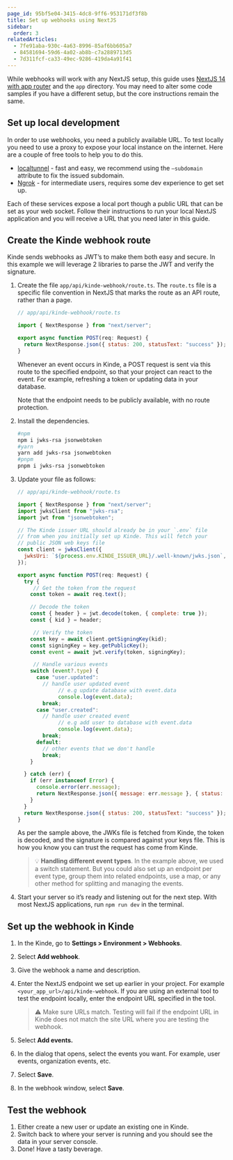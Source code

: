 ```yaml
---
page_id: 95bf5e04-3415-4dc8-9ff6-953171df3f8b
title: Set up webhooks using NextJS
sidebar:
  order: 3
relatedArticles:
  - 7fe91aba-930c-4a63-8996-85af6bb605a7
  - 84581694-59d6-4a02-ab8b-c7a2889713d5
  - 7d311fcf-ca33-49ec-9286-419da4a91f41
---
```


While webhooks will work with any NextJS setup, this guide uses [NextJS 14 with app router](/developer-tools/sdks/backend/nextjs-sdk/) and the `app` directory. You may need to alter some code samples if you have a different setup, but the core instructions remain the same.

## Set up local development

In order to use webhooks, you need a publicly available URL. To test locally you need to use a proxy to expose your local instance on the internet. Here are a couple of free tools to help you to do this.

- [localtunnel](https://theboroer.github.io/localtunnel-www/) - fast and easy, we recommend using the `—subdomain` attribute to fix the issued subdomain.
- [Ngrok](https://ngrok.com/) - for intermediate users, requires some dev experience to get set up.

Each of these services expose a local port though a public URL that can be set as your web socket. Follow their instructions to run your local NextJS application and you will receive a URL that you need later in this guide.

## Create the Kinde webhook route

Kinde sends webhooks as JWT’s to make them both easy and secure. In this example we will leverage 2 libraries to parse the JWT and verify the signature.

1. Create the file `app/api/kinde-webhook/route.ts`. The `route.ts` file is a specific file convention in NextJS that marks the route as an API route, rather than a page.

   ```jsx
   // app/api/kinde-webhook/route.ts

   import { NextResponse } from "next/server";

   export async function POST(req: Request) {
     return NextResponse.json({ status: 200, statusText: "success" });
   }
   ```

   Whenever an event occurs in Kinde, a POST request is sent via this route to the specified endpoint, so that your project can react to the event. For example, refreshing a token or updating data in your database.

   Note that the endpoint needs to be publicly available, with no route protection.

2. Install the dependencies.

   ```bash
   #npm
   npm i jwks-rsa jsonwebtoken
   #yarn
   yarn add jwks-rsa jsonwebtoken
   #pnpm
   pnpm i jwks-rsa jsonwebtoken
   ```

3. Update your file as follows:

   ```jsx
   // app/api/kinde-webhook/route.ts

   import { NextResponse } from "next/server";
   import jwksClient from "jwks-rsa";
   import jwt from "jsonwebtoken";

   // The Kinde issuer URL should already be in your `.env` file
   // from when you initially set up Kinde. This will fetch your
   // public JSON web keys file
   const client = jwksClient({
     jwksUri: `${process.env.KINDE_ISSUER_URL}/.well-known/jwks.json`,
   });

   export async function POST(req: Request) {
     try {
   		// Get the token from the request
       const token = await req.text();

       // Decode the token
       const { header } = jwt.decode(token, { complete: true });
       const { kid } = header;

   		// Verify the token
       const key = await client.getSigningKey(kid);
       const signingKey = key.getPublicKey();
       const event = await jwt.verify(token, signingKey);

   		// Handle various events
       switch (event?.type) {
         case "user.updated":
           // handle user updated event
   				// e.g update database with event.data
   				console.log(event.data);
           break;
         case "user.created":
           // handle user created event
   				// e.g add user to database with event.data
   				console.log(event.data);
           break;
         default:
           // other events that we don't handle
           break;
       }

     } catch (err) {
       if (err instanceof Error) {
         console.error(err.message);
         return NextResponse.json({ message: err.message }, { status: 400 });
       }
     }
     return NextResponse.json({ status: 200, statusText: "success" });
   }
   ```

   As per the sample above, the JWKs file is fetched from Kinde, the token is decoded, and the signature is compared against your keys file. This is how you know you can trust the request has come from Kinde.

   > 💡 **Handling different event types**. In the example above, we used a switch statement. But you could also set up an endpoint per event type, group them into related endpoints, use a map, or any other method for splitting and managing the events.

4. Start your server so it’s ready and listening out for the next step. With most NextJS applications, run `npm run dev` in the terminal.

## Set up the webhook in Kinde

1. In the Kinde, go to **Settings > Environment > Webhooks**.
2. Select **Add webhook**.
3. Give the webhook a name and description.
4. Enter the NextJS endpoint we set up earlier in your project. For example `<your_app_url>/api/kinde-webhook`. If you are using an external tool to test the endpoint locally, enter the endpoint URL specified in the tool.

   > ⚠️ Make sure URLs match. Testing will fail if the endpoint URL in Kinde does not match the site URL where you are testing the webhook.

5. Select **Add events.**
6. In the dialog that opens, select the events you want. For example, user events, organization events, etc.
7. Select **Save**.
8. In the webhook window, select **Save**.

## Test the webhook

1. Either create a new user or update an existing one in Kinde.
2. Switch back to where your server is running and you should see the data in your server console.
3. Done! Have a tasty beverage.
